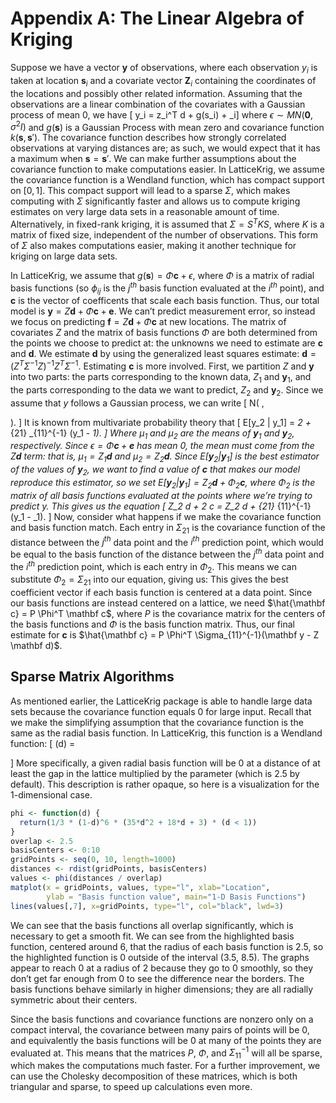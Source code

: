 \newcommand{\bld}{\mathbf}

# Appendix A: The Linear Algebra of Kriging

Suppose we have a vector $\bld{y}$ of observations, where each observation $y_i$ is taken at location $\bld s_i$ and a covariate vector $\bld Z_i$ containing the coordinates of the locations and possibly other related information. Assuming that the observations are a linear combination of the covariates with a Gaussian process of mean 0, we have
\[ y_i = \bld z_i^T \bld d + g(\bld s_i) + \epsilon_i\]
where $\epsilon \sim MN(\bld 0, \sigma^2 I)$ and $g(\bld s)$ is a Gaussian Process with mean zero and covariance function $k(\bld s, \bld s')$. The covariance function describes how strongly correlated observations at varying distances are; as such, we would expect that it has a maximum when $\bld s = \bld s'$. We can make further assumptions about the covariance function to make computations easier. In LatticeKrig, we assume the covariance function is a Wendland function, which has compact support on $[0, 1]$. This compact support will lead to a sparse $\Sigma$, which makes computing with $\Sigma$ significantly faster and allows us to compute kriging estimates on very large data sets in a reasonable amount of time. Alternatively, in fixed-rank kriging, it is assumed that $\Sigma = S^T K S$, where $K$ is a matrix of fixed size, independent of the number of observations. This form of $\Sigma$ also makes computations easier, making it another technique for kriging on large data sets.

In LatticeKrig, we assume that $g(\bld s) = \Phi \bld{c} + \epsilon$, where $\Phi$ is a matrix of radial basis functions (so $\phi_{ij}$ is the $j^{th}$ basis function evaluated at the $i^{th}$ point), and $\bld c$ is the vector of coefficents that scale each basis function. Thus, our total model is $\bld y = Z \bld d + \Phi \bld c + \bld e$. We can't predict measurement error, so instead we focus on predicting $\bld f = Z \bld d + \Phi \bld c$ at new locations. The matrix of covariates $Z$ and the matrix of basis functions $\Phi$ are both determined from the points we choose to predict at: the unknowns we need to estimate are $\bld c$ and $\bld d$. We estimate $\bld d$ by using the generalized least squares estimate: $\bld d = (Z^T \Sigma^{-1} Z)^{-1} Z^T \Sigma^{-1}$. Estimating $\bld c$ is more involved. First, we partition $Z$ and $\bld y$ into two parts: the parts corresponding to the known data, $Z_1$ and $\bld y_1$, and the parts corresponding to the data we want to predict, $Z_2$ and $\bld y_2$. Since we assume that $y$ follows a Gaussian process, we can write
\[
\begin{pmatrix} \bld y_1 \\ \bld y_2 \end{pmatrix} \sim N\left( \begin{pmatrix} \mu_1 \\ \mu_2 \end{pmatrix}, \begin{bmatrix} \Sigma_{11} & \Sigma_{12} \\ \Sigma_{21} & \Sigma_{22} \end{bmatrix} \right).
\]
It is known from multivariate probability theory that
\[
E[\bld y_2 | \bld y_1] = \mu_2 + \Sigma_{21} \Sigma_{11}^{-1} (\bld y_1 - \mu_1).
\]
Where $\mu_1$ and $\mu_2$ are the means of $\bld y_1$ and $\bld y_2$, respectively. Since $\epsilon = \Phi \bld c + \bld e$ has mean 0, the mean must come from the $Z \bld d$ term: that is, $\mu_1 = Z_1 \bld d$ and $\mu_2 = Z_2 \bld d$. Since $E[\bld y_2 | \bld y_1]$ is the best estimator of the values of $\bld y_2$, we want to find a value of $\bld c$ that makes our model reproduce this estimator, so we set $E[\bld y_2 | \bld y_1] = Z_2 \bld d + \Phi_2 \bld c$, where $\Phi_2$ is the matrix of all basis functions evaluated at the points where we're trying to predict y. This gives us the equation
\[
Z_2 \bld d + \Phi_2 \bld c = Z_2 \bld d + \Sigma_{21} \Sigma_{11}^{-1} (\bld y_1 - \mu_1).
\]
Now, consider what happens if we make the covariance function and basis function match. Each entry in $\Sigma_{21}$ is the covariance function of the distance between the $j^{th}$ data point and the $i^{th}$ prediction point, which would be equal to the basis function of the distance between the $j^{th}$ data point and the $i^{th}$ prediction point, which is each entry in $\Phi_2$. This means we can substitute $\Phi_2 = \Sigma_{21}$ into our equation, giving us:
\begin{align*}
Z_2 \bld d + \Phi_2 \bld c &= Z_2 \bld d + \Sigma_{21} \Sigma_{11}^{-1} (\bld y_1 - \mu_1) \\
\Phi_2 \bld c &= \Sigma_{21} \Sigma_{11}^{-1} (\bld y_1 - \mu_1) \\
\Phi_2 \bld c &= \Phi_2 \Sigma_{11}^{-1} (\bld y_1 - \mu_1) \\
\bld c &= \Sigma_{11}^{-1} (\bld y_1 - \mu_1)
\end{align*}
This gives the best coefficient vector if each basis function is centered at a data point. Since our basis functions are instead centered on a lattice, we need $\hat{\bld c} = P \Phi^T \bld c$, where $P$ is the covariance matrix for the centers of the basis functions and $\Phi$ is the basis function matrix. Thus, our final estimate for $\bld c$ is $\hat{\bld c} = P \Phi^T \Sigma_{11}^{-1}(\bld y - Z \bld d)$. 

## Sparse Matrix Algorithms

As mentioned earlier, the LatticeKrig package is able to handle large data sets because the covariance function equals 0 for large input. Recall that we make the simplifying assumption that the covariance function is the same as the radial basis function. In LatticeKrig, this function is a Wendland function: 
\[ \phi(d) = \begin{cases}
\frac{1}{3}(1 - d)^6 (35d^2 + 18d + 3) \quad 0 \le d \le 1 \\
0 \quad 1 < d
\end{cases}
\]
More specifically, a given radial basis function will be 0 at a distance of at least the gap in the lattice multiplied by the parameter \ttt{overlap} (which is 2.5 by default). This description is rather opaque, so here is a visualization for the 1-dimensional case.
```r
phi <- function(d) {
  return(1/3 * (1-d)^6 * (35*d^2 + 18*d + 3) * (d < 1))
}
overlap <- 2.5
basisCenters <- 0:10
gridPoints <- seq(0, 10, length=1000)
distances <- rdist(gridPoints, basisCenters)
values <- phi(distances / overlap)
matplot(x = gridPoints, values, type="l", xlab="Location",
        ylab = "Basis function value", main="1-D Basis Functions")
lines(values[,7], x=gridPoints, type="l", col="black", lwd=3)
```
We can see that the basis functions all overlap significantly, which is necessary to get a smooth fit. We can see from the highlighted basis function, centered around 6, that the radius of each basis function is 2.5, so the highlighted function is 0 outside of the interval (3.5, 8.5). The graphs appear to reach 0 at a radius of 2 because they go to 0 smoothly, so they don't get far enough from 0 to see the difference near the borders. The basis functions behave similarly in higher dimensions; they are all radially symmetric about their centers.

Since the basis functions and covariance functions are nonzero only on a compact interval, the covariance between many pairs of points will be 0, and equivalently the basis functions will be 0 at many of the points they are evaluated at. This means that the matrices $P$, $\Phi$, and  $\Sigma_{11}^{-1}$ will all be sparse, which makes the computations much faster. For a further improvement, we can use the Cholesky decomposition of these matrices, which is both triangular and sparse, to speed up calculations even more.